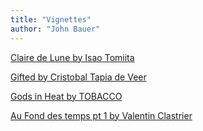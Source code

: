 ```yaml
---
title: "Vignettes"
author: "John Bauer"
---
```



[Claire de Lune by Isao Tomiita](ClairedeLune.qmd)

[Gifted by Cristobal Tapia de Veer](Gifted.qmd)

[Gods in Heat by TOBACCO](GodsinHeat.qmd)

[Au Fond des temps pt 1 by Valentin Clastrier](AuFond.qmd)
